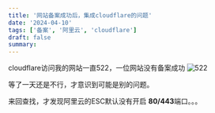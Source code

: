 ```yaml
---
title: '网站备案成功后，集成cloudflare的问题'
date: '2024-04-10'
tags: ['备案', '阿里云', 'cloudflare']
draft: false
summary:
---
```


cloudflare访问我的网站一直522，一位网站没有备案成功
![522](/assets\blog/2024-4-11-aliyun-cloudflare-522/522.png)

等了一天还是不行，才意识到可能是别的问题。

来回查找，才发现阿里云的ESC默认没有开启 **80/443**端口。。。
